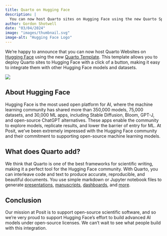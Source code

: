 ```yaml
---
title: Quarto on Hugging Face
description: |
  You can now host Quarto sites on Hugging Face using the new Quarto Space template.
author: Gordon Shotwell
date: "03/04/2024"
image: "images/thumbnail.svg"
image-alt: "Hugging Face Logo"
---
```



We're happy to announce that you can now host Quarto Websites on [Hugging Face](https://huggingface.co/) using the new [Quarto Template](https://huggingface.co/new-space?template=posit%2Fquarto-template). 
This template allows you to deploy Quarto sites to Hugging Face with a click of a button, making it easy to integrate them with other Hugging Face models and datasets.

![](images/hf-space-screen.png)

## About Hugging Face
Hugging Face is the most used open platform for AI, where the machine learning community has shared more than 350,000 models, 75,000 datasets, and 30,000 ML apps, including Stable Diffusion, Bloom, GPT-J, and open-source ChatGPT alternatives. 
These apps enable the community to explore models, replicate results, and lower the barrier of entry for ML. 
At Posit, we’ve been extremely impressed with the Hugging Face community and their commitment to supporting open-source machine learning models.

## What does Quarto add?

We think that Quarto is one of the best frameworks for scientific writing, making it a perfect tool for the Hugging Face community. 
With Quarto, you can interleave code and text to produce accurate, reproducible, and beautiful documents. 
You use simple markdown or Jupyter notebook files to generate [presentations](https://quarto.org/docs/presentations/), [manuscripts](https://quarto.org/docs/manuscripts/), [dashboards](https://quarto.org/docs/dashboards/), and [more](https://quarto.org/docs/output-formats/all-formats.html).

## Conclusion
Our mission at Posit is to support open-source scientific software, and so we’re very proud to support Hugging Face's effort to build advanced AI models under open-source licenses. 
We can't wait to see what people build with this integration.